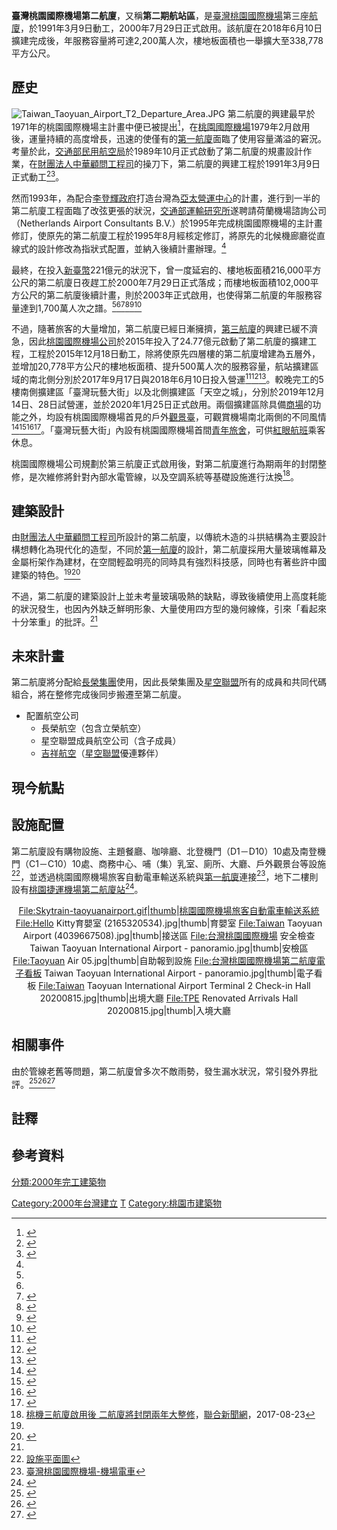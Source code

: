 {{noteTA
|G1 = Airport
}}
{{Infobox building
| name                = 臺灣桃園國際機場第二航廈<br><small>{{lang|en|Terminal Two of Taoyuan International Airport}}</small>
| image               = File:CKS Airport Terminal Two.jpg
| image_alt           = 第二航廈
| caption             = 遠望第二航廈
| status              = complete
| map_type            = 
| map_alt             = 
| map_caption         = 
| altitude            = 
| building_type       = [[航廈|航廈]]
| architectural_style = 
| structural_system   = 
| cost                = 新建：221億<br>擴建：24.77億
| owner               = [[桃園國際機場公司|桃園國際機場公司]]
| current_tenants     = 
| landlord            = 
| location            = 
| address             = [[中華民國|中華民國]][[桃園市|桃園市]][[大園區|大園區]]
| iso_region          = 
| coordinates_display = 
| latitude            = 
| longitude           = 
| latd                =
| latm                =
| lats                =
| latNS               =
| longd               =
| longm               =
| longs               =
| longEW              =
| coordinates         =
| start_date          = 1991年3月9日
| inauguration_date   = 2000年7月29日
| renovation_date     = 2018年6月10日
| height              = 27公尺<ref name="工程介紹" />
| roof                = 
| other_dimensions    = 
| floor_count         = 新建：地上4層，地下2層<br>擴建：地上5層，地下2層
| floor_area          = 新建：318,000平方公尺<br>擴建：338,778平方公尺
| main_contractor     = 
| architect           = [[財團法人中華顧問工程司|財團法人中華顧問工程司]]
| architecture_firm   =  
| structural_engineer = 
| other_designers     = 
| awards              = 
| ren_architect       = [[台灣世曦工程顧問公司|台灣世曦工程顧問公司]]<ref name="桃機第二航廈擴建動工　2018年春節前完工">{{cite news|author1=李姿慧|title=桃機第二航廈擴建動工　2018年春節前完工|url=http://www.appledaily.com.tw/realtimenews/article/new/20151218/756254/|accessdate=2017-04-03|publisher=蘋果日報|date=2015年12月18日|archiveurl=https://web.archive.org/web/20170414143711/http://www.appledaily.com.tw/realtimenews/article/new/20151218/756254/|archivedate=2017-04-14}}</ref>
| ren_firm            = [[新亞建設|新亞建設]]、[[益鼎工程|益鼎工程]]<ref name="桃機第二航廈擴建動工　2018年春節前完工" />
| ren_str_engineer    = 
| ren_awards          = 
}}

'''臺灣桃園國際機場第二航廈'''，又稱'''第二期航站區'''，是[[臺灣桃園國際機場|臺灣桃園國際機場]]第三座[[航廈|航廈]]{{efn|name=順序|1972年啟用的[[臺灣桃園國際機場第一航廈|臺灣桃園國際機場第一航廈]]為第一座；1998年啟用的[[臺灣桃園國際機場國內線航廈|臺灣桃園國際機場國內線航廈]]為第二座。}}，於1991年3月9日動工，2000年7月29日正式啟用。該航廈在2018年6月10日擴建完成後，年服務容量將可達2,200萬人次，樓地板面積也一舉擴大至338,778平方公尺。

==歷史==
[[File:Taiwan_Taoyuan_Airport_T2_Departure_Area.JPG|thumb]]
第二航廈的興建最早於1971年的桃園國際機場{{efn|name=舊稱|在啟用前兩個月改名為「中正國際機場」，而中正國際機場的名字使用至2006年9月6日，2006年9月6日即改回為最初的「桃園國際機場」。}}主計畫中便已被提出<ref name="機場主計畫 (1)">{{cite web|author1=林炳耀|title=機場主計畫 (1)|url=http://www.iaalab.ncku.edu.tw/cac/94%E5%B9%B4%E8%AA%B2%E7%A8%8B%E8%B3%87%E6%96%99/940719%E6%A9%9F%E5%A0%B4%E4%B8%BB%E8%A8%88%E7%95%AB1.pdf|accessdate=2017-04-03|archive-date=2017-04-03|archive-url=https://web.archive.org/web/20170403194953/http://www.iaalab.ncku.edu.tw/cac/94%E5%B9%B4%E8%AA%B2%E7%A8%8B%E8%B3%87%E6%96%99/940719%E6%A9%9F%E5%A0%B4%E4%B8%BB%E8%A8%88%E7%95%AB1.pdf|dead-url=no}}</ref>{{Rp|8}}，在[[桃園國際機場|桃園國際機場]]1979年2月啟用後，運量持續的高度增長，迅速的使僅有的[[臺灣桃園國際機場第一航廈|第一航廈]]面臨了使用容量滿溢的窘況。考量於此，[[交通部民用航空局|交通部民用航空局]]於1989年10月正式啟動了第二航廈的規畫設計作業，在[[財團法人中華顧問工程司|財團法人中華顧問工程司]]的操刀下，第二航廈的興建工程於1991年3月9日正式動工<ref name="桃園國際機場二期後續計畫環境影響說明書">{{cite book|author1=交通部民用航空局|title=桃園國際機場二期後續計畫環境影響說明書|date=1999年3月|url=http://eiadoc.epa.gov.tw/eiaweb/DownloadFiles.ashx?shcode=0891041A&sfilename=000.PDF|accessdate=2017-04-03|archive-date=2017-04-03|archive-url=https://web.archive.org/web/20170403195143/http://eiadoc.epa.gov.tw/eiaweb/DownloadFiles.ashx?shcode=0891041A&sfilename=000.PDF|dead-url=no}}</ref>{{Rp|5-1}}<ref name="飛翔故事">{{cite web|author1=桃園國際機場股份有限公司|title=飛翔故事|url=http://transport-curation.nat.gov.tw/museum-tiaterminal123/pc/index.html|accessdate=2017-04-03|archiveurl=https://web.archive.org/web/20170414143734/http://transport-curation.nat.gov.tw/museum-tiaterminal123/pc/index.html|archivedate=2017-04-14}}</ref>。

然而1993年，為配合[[李登輝政府|李登輝政府]]打造台灣為[[亞太營運中心|亞太營運中心]]的計畫，進行到一半的第二航廈工程面臨了改弦更張的狀況，[[交通部運輸研究所|交通部運輸研究所]]遂聘請荷蘭機場諮詢公司（Netherlands Airport Consultants B.V.）於1995年完成桃園國際機場的主計畫修訂，使原先的第二航廈工程於1995年8月經核定修訂，將原先的北候機廊廳從直線式的設計修改為指狀式配置，並納入後續計畫辦理。<ref name="桃園國際機場二期後續計畫環境影響說明書" />{{Rp|5-1}}

最終，在投入[[新臺幣|新臺幣]]221億元的狀況下，曾一度延宕的、樓地板面積216,000平方公尺的第二航廈日夜趕工於2000年7月29日正式落成；而樓地板面積102,000平方公尺的第二航廈後續計畫，則於2003年正式啟用，也使得第二航廈的年服務容量達到1,700萬人次之譜。<ref name="飛翔故事" /><ref name="桃園國際機場二期後續計畫環境影響說明書" />{{Rp|5-1}}<ref name="「推動桃園縣重大公共建設概況」新聞稿">{{cite web|author1=行政院經濟建設委員會|title=「推動桃園縣重大公共建設概況」新聞稿|url=http://www.ndc.gov.tw/News_Content.aspx?n=C90548F2DB23E8B9&sms=AB593F5AE64A02BE&s=F7D75302E9DC2628|accessdate=2017-04-03|archiveurl=https://web.archive.org/web/20170414143824/http://www.ndc.gov.tw/News_Content.aspx?n=C90548F2DB23E8B9&sms=AB593F5AE64A02BE&s=F7D75302E9DC2628|archivedate=2017-04-14}}</ref><ref name="94年交通年鑑">{{cite book|author1=中華民國交通部|title=94年交通年鑑|date=2005年|location=台灣|url=http://www.motc.gov.tw/ch/home.jsp?id=21&parentpath=0%2C7&mcustomize=yearbook_zip_list.jsp&yearid=2107&dataserno=94&aplistdn=ou=data,ou=motcyear,ou=ap_root,o=motc,c=tw&toolsflag=Y&imgfolder=img%2Fstandard|accessdate=2017-04-03|archiveurl=https://web.archive.org/web/20170414144015/http://www.motc.gov.tw/ch/home.jsp?id=21&parentpath=0%2C7&mcustomize=yearbook_zip_list.jsp&yearid=2107&dataserno=94&aplistdn=ou%3Ddata%2Cou%3Dmotcyear%2Cou%3Dap_root%2Co%3Dmotc%2Cc%3Dtw&toolsflag=Y&imgfolder=img%2Fstandard|archivedate=2017-04-14|deadurl=yes}}</ref><ref name="93年交通年鑑">{{cite book|author1=中華民國交通部|title=93年交通年鑑|date=2004年|location=台灣|url=http://www.motc.gov.tw/ch/home.jsp?id=21&parentpath=0%2C7&mcustomize=yearbook_zip_list.jsp&yearid=1787&dataserno=93&aplistdn=ou=data,ou=motcyear,ou=ap_root,o=motc,c=tw&toolsflag=Y&imgfolder=img%2Fstandard|accessdate=2017-04-03|archiveurl=https://web.archive.org/web/20170414144220/http://www.motc.gov.tw/ch/home.jsp?id=21&parentpath=0%2C7&mcustomize=yearbook_zip_list.jsp&yearid=1787&dataserno=93&aplistdn=ou%3Ddata%2Cou%3Dmotcyear%2Cou%3Dap_root%2Co%3Dmotc%2Cc%3Dtw&toolsflag=Y&imgfolder=img%2Fstandard|archivedate=2017-04-14|deadurl=yes}}</ref><ref name="中正國際機場第二期航站明年元月如期啟用">{{cite news|title=中正國際機場第二期航站明年元月如期啟用|url=http://www.cdnsp.com.tw/news/newsold/8804/nw0422/009.html|accessdate=2017-04-03|publisher=中央社|date=1999年|archiveurl=https://web.archive.org/web/20170414144225/http://www.cdnsp.com.tw/news/newsold/8804/nw0422/009.html|archivedate=2017-04-14}}</ref>

不過，隨著旅客的大量增加，第二航廈已經日漸擁擠，[[臺灣桃園國際機場第三航廈|第三航廈]]的興建已緩不濟急，因此[[桃園國際機場公司|桃園國際機場公司]]於2015年投入了24.77億元啟動了第二航廈的擴建工程，工程於2015年12月18日動工，除將使原先四層樓的第二航廈增建為五層外，並增加20,778平方公尺的樓地板面積、提升500萬人次的服務容量，航站擴建區域的南北側分別於2017年9月17日與2018年6月10日投入營運<ref name="工程介紹">{{cite web|author1=桃園國際機場股份有限公司|title=工程介紹|url=http://bmweb.ceci.com.tw/T2_V2/engineeringFeature.html|accessdate=2017-04-03|archiveurl=https://web.archive.org/web/20170414144252/http://bmweb.ceci.com.tw/T2_V2/engineeringFeature.html|archivedate=2017-04-14}}</ref><ref name="打造亞洲樞紐 桃機第3航廈5年完工">{{cite news|author1=王承中|title=打造亞洲樞紐 桃機第3航廈5年完工|url=https://anntw.com/articles/20150319-IUzC|accessdate=2017-04-03|publisher=台灣醒報|date=2015-03-19|archiveurl=https://web.archive.org/web/20170414144403/https://anntw.com/articles/20150319-IUzC|archivedate=2017-04-14}}</ref><ref name="桃機第二航廈擴建今開工　2018春節前完工">{{cite news|author1=王苡嫣|title=桃機第二航廈擴建今開工　2018春節前完工|url=http://www.nownews.com/n/2015/12/18/1926896|accessdate=2017-04-03|publisher=今日新聞|date=2015-12-18|archiveurl=https://web.archive.org/web/20170414144428/http://www.nownews.com/n/2015/12/18/1926896|archivedate=2017-04-14}}</ref>。較晚完工的5樓南側擴建區「臺灣玩藝大街」以及北側擴建區「天空之城」，分別於2019年12月14日、28日試營運，並於2020年1月25日正式啟用。兩個擴建區除具備[[商場|商場]]的功能之外，均設有桃園國際機場首見的戶外[[觀景臺|觀景臺]]，可觀賞機場南北兩側的不同風情<ref>{{cite news|url=https://www.taiwannews.com.tw/ch/news/3836952|title=美極了！擁國內唯一機場旅館、最大觀景台 桃機「臺灣玩藝大街」復古粉墨登場|language=zh-tw|author=施家恩|work=<!--略-->|publisher=[[台灣英文新聞|台灣英文新聞]]|date=2019-12-14|accessdate=2020-01-29|dead-url=no|archiveurl=|archivedate=}}</ref><ref>{{cite news|url=https://news.ltn.com.tw/news/life/paper/1339007|title=桃機觀景台 體驗飛機起降震撼|language=zh-tw|author=劉信德|work=<!--略-->|publisher=[[自由時報|自由時報]]|date=2019-12-15|accessdate=2020-01-29|dead-url=no|archiveurl=|archivedate=}}</ref><ref>{{cite news|url=https://news.ltn.com.tw/news/life/breakingnews/3022459|title=桃機二航廈北側觀景台及五樓商場 開始試營運|language=zh-tw|author=姚介修|work=<!--略-->|publisher=[[自由時報|自由時報]]|date=2017-09-01|accessdate=2019-12-27|dead-url=no|archiveurl=|archivedate=}}</ref><ref>{{cite news|url=https://www.cna.com.tw/news/firstnews/201912280185.aspx|title=桃機北側觀景台試營運 飽覽晚霞班機起降風光|language=zh-tw|author=邱俊欽|work=<!--略-->|publisher=[[中央通訊社|中央通訊社]]|date=2019-12-28|accessdate=2020-01-29|dead-url=no|archiveurl=|archivedate=}}</ref>。「臺灣玩藝大街」內設有桃園國際機場首間[[青年旅舍|青年旅舍]]，可供[[紅眼航班|紅眼航班]]乘客休息。

桃園國際機場公司規劃於第三航廈正式啟用後，對第二航廈進行為期兩年的封閉整修，是次維修將針對內部水電管線，以及空調系統等基礎設施進行汰換<ref>[https://udn.com/news/story/7266/2659565 桃機三航廈啟用後 二航廈將封閉兩年大整修]，[[聯合新聞網|聯合新聞網]]，2017-08-23</ref>。

==建築設計==
由[[財團法人中華顧問工程司|財團法人中華顧問工程司]]所設計的第二航廈，以傳統木造的斗拱結構為主要設計構想轉化為現代化的造型，不同於[[臺灣桃園國際機場第一航廈|第一航廈]]的設計，第二航廈採用大量玻璃帷幕及金屬桁架作為建材，在空間輕盈明亮的同時具有強烈科技感，同時也有著些許中國建築的特色。<ref name="飛翔故事" /><ref name="建築爵士理查．羅傑斯在台灣（三）：讓桃園機場繽紛花開">{{cite news|author1=莊祐端|title=建築爵士理查．羅傑斯在台灣（三）：讓桃園機場繽紛花開|url=http://www.biosmonthly.com/collection_topic/7628|accessdate=2017-04-03|publisher=biosmonthly|date=2016年6月21日|archiveurl=https://web.archive.org/web/20170414144508/http://www.biosmonthly.com/collection_topic/7628|archivedate=2017-04-14}}</ref>

不過，第二航廈的建築設計上並未考量玻璃吸熱的缺點，導致後續使用上高度耗能的狀況發生，也因內外缺乏鮮明形象、大量使用四方型的幾何線條，引來「看起來十分笨重」的批評。<ref name="建築爵士理查．羅傑斯在台灣（三）：讓桃園機場繽紛花開" />

== 未來計畫 ==
第二航廈將分配給[[長榮集團|長榮集團]]使用，因此長榮集團及[[星空聯盟|星空聯盟]]所有的成員和共同代碼組合，將在整修完成後同步搬遷至第二航廈。

*配置航空公司
**長榮航空（包含立榮航空）
**星空聯盟成員航空公司（含子成員）
**[[吉祥航空|吉祥航空]]（[[星空聯盟|星空聯盟]]優連夥伴）

== 現今航點 ==
{{Airport-dest-list
|{{nowrap|{{flagicon|TWN}}[[中華航空|中華航空]]{{noteTag|美國、加拿大、紐西蘭、澳洲、日本與兩岸航線}}}}|'''中國大陸'''：[[北京首都國際機場|北京-首都]]、[[上海浦東國際機場|上海-浦東]]、[[廈門高崎國際機場|廈門]]、[[成都雙流國際機場|成都]]、''[[廣州白雲國際機場|廣州]]、[[深圳寶安國際機場|深圳]]、[[青島流亭國際機場|青島]]、[[西安咸陽國際機場|西安]]、[[徐州觀音國際機場|徐州]]、[[蘇南碩放國際機場|無錫]]（與[[台灣虎航|台灣虎航]]聯營）、[[南昌昌北國際機場|南昌]]、[[武漢天河國際機場|武漢]]、[[海口美蘭國際機場|海口]]、[[三亞鳳凰國際機場|三亞]]、[[長沙黃花國際機場|長沙]]、[[重慶江北國際機場|重慶]]''<br/>'''日本'''：[[成田國際機場|東京-成田]]、[[關西國際機場|大阪-關西]]、''[[中部國際機場|名古屋-中部]]、[[新千歲國際機場|札幌-新千歲]]、[[靜岡機場|靜岡]]、[[富山機場|富山]]、[[高松機場|高松]]、[[廣島機場|廣島]]、[[福岡國際機場|福岡]]、[[宮崎機場|宮崎]]、[[鹿兒島機場|鹿兒島]]、[[那霸機場|沖繩]]''<br/>'''大洋洲'''：''[[安東尼奧·汪帕特國際機場|關島]] ''、''[[布里斯本機場|布里斯本]] ''、[[雪梨機場|雪梨]]、''[[墨爾本機場|墨爾本]] ''、''[[奧克蘭機場|奧克蘭]] ''（經停[[布里斯本機場|布里斯本]]）、''[[基督城國際機場|基督城]] ''（經停[[墨爾本機場|墨爾本]]）、''[[丹尼爾·井上國際機場|檀香山]] '' <br/>'''北美洲'''：''[[約翰·菲茨傑拉德·甘迺迪國際機場|紐約-甘迺迪]]''、[[洛杉磯國際機場|洛杉磯-國際]]、''[[安大略國際機場|洛杉磯-安大略]]''、[[舊金山國際機場|舊金山]]、''[[溫哥華國際機場|溫哥華]]''<br/>'''季節性'''：''[[威海大水泊國際機場|威海]]、[[新石垣機場|石垣島]]''<BR>'''包機'''：''[[山形機場|山形]]、[[凱恩斯機場|凱恩斯]]''

|{{flagicon|TWN}} [[華信航空|華信航空]]<br />{{small|由[[中華航空|中華航空]]營運}}| [[廈門高崎國際機場|廈門]]、''[[瀋陽桃仙國際機場|瀋陽]]、[[鄭州新鄭國際機場|鄭州]]、[[南京祿口國際機場|南京]]、[[寧波櫟社國際機場|寧波]]、[[長沙黃花國際機場|長沙]]''

|{{flagicon|TWN}} [[長榮航空|長榮航空]]|'''港澳'''：[[香港國際機場|香港]]、[[澳門國際機場|澳門]]<br/>'''中國大陸'''：[[北京首都國際機場|北京-首都]]、[[上海浦東國際機場|上海-浦東]]、[[成都雙流國際機場|成都]]、''[[廣州白雲國際機場|廣州]]、[[天津濱海國際機場|天津]]、[[太原武宿國際機場|太原]]、[[杭州蕭山國際機場|杭州]]、[[哈爾濱太平國際機場|哈爾濱]]、[[濟南遙牆國際機場|濟南]]、[[鄭州新鄭國際機場|鄭州]]、[[桂林兩江國際機場|桂林]]、[[黃山屯溪國際機場|黃山]]、[[呼和浩特白塔國際機場|呼和浩特]]''<br/>'''日韓'''：[[成田國際機場|東京-成田]]、[[關西國際機場|大阪-關西]]、[[新千歲機場|札幌-新千歲]]、[[福岡機場|福岡]]、''[[仙台機場|仙台]]、[[小松飛行場|小松]]''、[[函館機場|函館]]、[[那霸國際機場|沖繩]]、[[中部國際機場|名古屋-中部]]、''[[青森機場|青森]]、[[松山機場_(日本)|松山]]''、[[仁川國際機場|首爾-仁川]]<br/>'''亞洲'''：[[內排國際機場|河內]]、[[新山一國際機場|胡志明市]]、[[峴港國際機場|峴港]]、[[金邊國際機場|金邊]]、[[蘇凡納布機場|曼谷-蘇凡納布]]、[[清邁國際機場|清邁]] 、''[[普吉國際機場|布吉]]''、[[吉隆坡國際機場|吉隆坡]]、[[新加坡樟宜機場|新加坡]]、[[蘇加諾－哈達國際機場|雅加達]]、[[伍拉·賴國際機場|峇里島]]、[[尼諾伊·阿基諾國際機場|馬尼拉]]、[[宿霧國際機場|宿霧]]<br/>'''大洋洲'''：''[[布里斯本機場|布里斯本]]''、[[帛琉國際機場|帛琉]]<br/>'''北美洲'''：[[約翰·菲茨傑拉德·甘迺迪國際機場|紐約-甘迺迪]]、[[洛杉磯國際機場|洛杉磯-國際]]、[[舊金山國際機場|舊金山]]、[[西雅圖－塔科馬國際機場|西雅圖-塔科馬]]、[[歐海爾國際機場|芝加哥-歐海爾]]、[[喬治布希洲際機場|休士頓]]、[[多倫多皮爾遜國際機場|多倫多-皮爾遜]]、[[溫哥華國際機場|溫哥華]]<br/>'''歐洲'''：[[倫敦希斯洛機場|倫敦-希斯洛]]（經停曼谷）、[[巴黎－夏爾·戴高樂機場|巴黎-戴高樂]]、[[阿姆斯特丹史基浦機場|阿姆斯特丹-史基浦]]（經停曼谷）、[[維也納國際機場|維也納]]、[[米蘭-馬爾彭薩機場|米蘭-馬爾彭薩]]（2021年9月14日開航）<ref>https://www.routesonline.com/news/38/airlineroute/294545/eva-air-moves-milan-launch-to-sep-2021-as-of-22oct20/</ref><br/>'''季節性'''：[[旭川機場|旭川]]
|{{flagicon|TWN}} [[立榮航空|立榮航空]]<br />{{small|部分由[[長榮航空|長榮航空]]營運}}| '''中國大陸'''：''[[大連周水子國際機場|大連]]、[[重慶江北國際機場|重慶]]、[[青島流亭國際機場|青島]]、[[瀋陽桃仙國際機場|瀋陽]]、[[南京祿口國際機場|南京]]、[[寧波櫟社國際機場|寧波]]、[[福州長樂國際機場|福州]]、[[深圳寶安國際機場|深圳]]、[[西安咸陽國際機場|西安]]''<br/>'''韓國'''：''[[仁川國際機場|首爾-仁川]]''<br/>'''越南'''：[[新山一國際機場|胡志明市]]

|{{flagicon|CHN}} [[海南航空|海南航空]]| ''[[北京首都國際機場|北京-首都]]、[[廣州白雲國際機場|廣州]]、[[蘭州中川國際機場|蘭州]]、[[西安咸陽國際機場|西安]]、[[海口美蘭國際機場|海口]]''

|{{flagicon|CHN}} [[中國國際航空|中國國際航空]]| [[北京首都國際機場|北京-首都]]、[[上海浦東國際機場|上海-浦東]]、[[成都雙流國際機場|成都]]、''[[重慶江北國際機場|重慶]]、[[杭州蕭山國際機場|杭州]]、[[溫州龍灣國際機場|溫州]]''

|{{flagicon|CHN}} [[中國東方航空|中國東方航空]]| [[上海浦東國際機場|上海-浦東]]、''[[流亭國際機場|青島]]、[[太原武宿國際機場|太原]]、[[西安咸陽國際機場|西安]]、[[銀川河東機場|銀川]]、[[南京祿口國際機場|南京]]、[[蘇南碩放國際機場|無錫]]、[[寧波櫟社國際機場|寧波]]、[[合肥新橋國際機場|合肥]]、[[南昌昌北國際機場|南昌]]、[[武漢天河國際機場|武漢]]、[[昆明長水國際機場|昆明]]、[[蘭州中川國際機場|蘭州]]、[[常州奔牛國際机场|常州]]、[[淮安漣水機場|淮安]]、[[麗江三義國際機場|麗江]]、[[黃山屯溪國際機場|黃山]]、[[西寧曹家堡國際機場|西寧]]、[[鹽城南洋國際機場|鹽城]]''

|{{flagicon|CHN}} [[中國南方航空|中國南方航空]]| [[上海浦東國際機場|上海-浦東]]、''[[哈爾濱太平國際機場|哈爾濱]]、[[瀋陽桃仙國際機場|瀋陽]]、[[大連周水子國際機場|大連]]、[[鄭州新鄭國際機場|鄭州]]、[[長沙黃花國際機場|長沙]]、[[廣州白雲國際機場|廣州]]、[[深圳寶安國際機場|深圳]]、[[南寧吳圩國際機場|南寧]]、[[桂林兩江國際機場|桂林]]、[[長春龍嘉國際機場|長春]]、[[武漢天河國際機場|武漢]]、[[義烏機場|義烏]]、[[貴陽龍洞堡國際機場|貴陽]]、[[揭陽潮汕國際機場|汕頭]]''<BR>'''季節性：'''''[[烏魯木齊地窩堡國際機場|烏魯木齊]]、[[张家界荷花国际机场|张家界]]''

|{{flagicon|CHN}} [[廈門航空|廈門航空]]| [[廈門高崎國際機場|廈門]]、''[[福州長樂國際機場|福州]]、[[杭州蕭山國際機場|杭州]]、[[長沙黃花國際機場|長沙]]、[[泉州晉江國際機場|泉州]]''

|{{flagicon|CHN}} [[深圳航空|深圳航空]]| ''[[深圳寶安國際機場|深圳]]、[[南寧吳圩國際機場|南寧]]、[[瀋陽桃仙國際機場|瀋陽]]、[[蘇南碩放國際機場|無錫]]、[[南昌昌北國際機場|南昌]]、[[南通興東國際機場|南通]]、[[泉州晉江國際機場|泉州]]''

|{{flagicon|CHN}} [[山東航空|山東航空]]| ''[[濟南遙牆國際機場|濟南]]、[[煙台蓬萊國際機場|煙台]]、[[青島流亭國際機場|青島]]''

|{{flagicon|CHN}} [[河北航空|河北航空]]| ''[[石家莊正定國際機場|石家莊]]''

|{{flagicon|HKG}} [[香港航空|香港航空]]| [[香港國際機場|香港]]

|{{flagicon|JPN}} [[日本航空|日本航空]]| [[成田國際機場|東京-成田]]、''[[關西國際機場|大阪-關西]]、[[中部國際機場|名古屋-中部]]''

|{{flagicon|JPN}} [[全日本空輸|全日本空輸]]<br />{{small|由[[全日空日本航空|全日空日本航空]]營運}}|''[[成田國際機場|東京-成田]]''
|{{flagicon|KOR}} [[韓亞航空|韓亞航空]]| [[仁川國際機場|首爾-仁川]]

|{{flagicon|KOR}} [[釜山航空|釜山航空]] | ''[[金海國際機場|釜山]]、[[大邱國際機場|大邱]]''

|{{flagicon|SGP}} [[新加坡航空|新加坡航空]]| [[新加坡樟宜機場|新加坡]]

|{{flagicon|NLD}} [[荷蘭皇家航空|荷蘭皇家航空]]|  [[阿姆斯特丹史基浦機場|阿姆斯特丹-史基浦]]

|{{flagicon|NLD}} [[荷蘭亞洲航空|荷蘭亞洲航空]]|  [[馬尼拉國際機場|馬尼拉]]、[[蘇凡納布國際機場|曼谷-蘇凡納布]]

|{{flagicon|TUR}} [[土耳其航空|土耳其航空]]|[[伊斯坦堡機場|伊斯坦堡]]

|{{flagicon|CAN}} [[加拿大航空|加拿大航空]]|[[溫哥華國際機場|溫哥華]]

|{{flagicon|USA}} [[聯合航空|聯合航空]]| [[舊金山國際機場|舊金山]]

|{{flagicon|NZL}} [[紐西蘭航空|紐西蘭航空]]|[[奧克蘭國際機場|奧克蘭]]

|{{flagicon|FIJ}}[[斐濟航空|斐濟航空]] | [[楠迪國際機場|楠迪]]
}}
{{Reflist|group=註}}

==設施配置==
第二航廈設有購物設施、主題餐廳、咖啡廳、北登機門（D1－D10）10處及南登機門（C1－C10）10處、商務中心、哺（集）乳室、廁所、大廳、戶外觀景台等設施<ref>[http://www.taoyuan-airport.com/chinese/facilities_map 設施平面圖]</ref>，並透過桃園國際機場旅客自動電車輸送系統與[[臺灣桃園國際機場第一航廈|第一航廈]]連接<ref>[http://www.taoyuan-airport.com/chinese/terminal-transit 臺灣桃園國際機場-機場電車]</ref>，地下二樓則設有[[桃園捷運|桃園捷運]][[機場第二航廈站|機場第二航廈站]]<ref name="【新聞稿】機捷A13站轉乘機場 桃捷先生流利英文導引VR 快速又便捷">{{cite web|author1=桃園大眾捷運股份有限公司|title=【新聞稿】機捷A13站轉乘機場 桃捷先生流利英文導引VR 快速又便捷|url=https://www.tymetro.com.tw/cht/index.php?code=list&flag=detail&ids=20&article_id=1159|accessdate=2017-04-03|archiveurl=https://web.archive.org/web/20170414144527/https://www.tymetro.com.tw/cht/index.php?code=list&flag=detail&ids=20&article_id=1159|archivedate=2017-04-14}}</ref>。

<center>
<gallery>
File:Skytrain-taoyuanairport.gif|thumb|[[桃園國際機場旅客自動電車輸送系統|桃園國際機場旅客自動電車輸送系統]]
File:Hello Kitty育嬰室 (2165320534).jpg|thumb|育嬰室
File:Taiwan Taoyuan Airport (4039667508).jpg|thumb|接送區
File:台灣桃園國際機場 安全檢查 Taiwan Taoyuan International Airport - panoramio.jpg|thumb|安檢區
File:Taoyuan Air 05.jpg|thumb|自助報到設施
File:台灣桃園國際機場第二航廈電子看板 Taiwan Taoyuan International Airport - panoramio.jpg|thumb|電子看板
File:Taiwan Taoyuan International Airport Terminal 2 Check-in Hall 20200815.jpg|thumb|出境大廳
File:TPE Renovated Arrivals Hall 20200815.jpg|thumb|入境大廳
</gallery>
</center>

==相關事件==
由於管線老舊等問題，第二航廈曾多次不敵雨勢，發生漏水狀況，常引發外界批評。<ref name="頻漏水失門面　桃園機場：旅客丟棄雜物堵塞、管線老舊">{{cite news|author1=李鴻典|title=頻漏水失門面　桃園機場：旅客丟棄雜物堵塞、管線老舊|url=http://www.nownews.com/n/2014/05/08/1224517|accessdate=2017-04-03|publisher=今日新聞|date=2014-05-08|archiveurl=https://web.archive.org/web/20170414144657/http://www.nownews.com/n/2014/05/08/1224517|archivedate=2017-04-14}}</ref><ref name="影／桃機再傳災情！二航廈水管破裂　天花板狂瀉「瀑布雨」">{{cite news|author1=生活中心|title=影／桃機再傳災情！二航廈水管破裂　天花板狂瀉「瀑布雨」|url=http://www.setn.com/News.aspx?NewsID=159655|accessdate=2017-04-03|publisher=三立新聞|date=2016-06-28|archiveurl=https://web.archive.org/web/20170414144750/http://www.setn.com/News.aspx?NewsID=159655|archivedate=2017-04-14}}</ref><ref name="暴雨侵襲！桃園機場第二航廈B1淹滿大量超髒黃泥水　宛如「海港」民眾難以行走">{{cite news|author1=快點TV|title=暴雨侵襲！桃園機場第二航廈B1淹滿大量超髒黃泥水　宛如「海港」民眾難以行走|url=http://gotv.ctitv.com.tw/2016/06/218365.htm|accessdate=2017-04-03|publisher=中天新聞|date=2016-06-02|archiveurl=https://web.archive.org/web/20170414144756/http://gotv.ctitv.com.tw/2016/06/218365.htm|archivedate=2017-04-14}}</ref>

==註釋==
{{notelist}}

==參考資料==
{{commonscat|Taiwan Taoyuan International Airport Terminal 2}}
{{Reflist|2}}

{{臺灣桃園國際機場航廈}}

[[Category:2000年台灣建立|Category:2000年台灣建立]]
[[Category:臺灣桃園國際機場|T]]
[[Category:桃園市建築物|Category:桃園市建築物]]
[[分類:2000年完工建築物|分類:2000年完工建築物]]